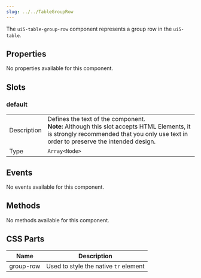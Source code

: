 ```yaml
---
slug: ../../TableGroupRow
---
```




The `ui5-table-group-row` component represents a group row in the `ui5-table`.

## Properties
No properties available for this component.

## Slots
### default
|             |   |
|-------------|---|
| Description | Defines the text of the component.<br />**Note:** Although this slot accepts HTML Elements, it is strongly recommended that you only use text in order to preserve the intended design. |
| Type        | `Array<Node>` |

## Events
No events available for this component.

## Methods
No methods available for this component.

## CSS Parts
| Name | Description |
|------|-------------|
| group-row | Used to style the native `tr` element |